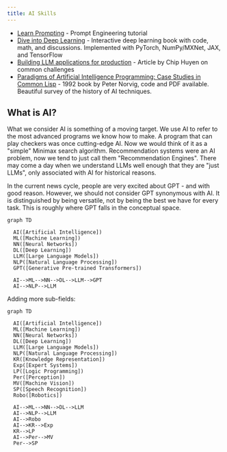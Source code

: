 ```yaml
---
title: AI Skills
---
```


* [Learn Prompting](https://learnprompting.org/docs/intro) - Prompt Engineering tutorial
* [Dive into Deep Learning](https://www.d2l.ai) - Interactive deep learning book with code, math, and discussions. Implemented with PyTorch, NumPy/MXNet, JAX, and TensorFlow
* [Building LLM applications for production](https://huyenchip.com/2023/04/11/llm-engineering.html) - Article by Chip Huyen on common challenges 
* [Paradigms of Artificial Intelligence Programming: Case Studies in Common Lisp](https://github.com/norvig/paip-lisp) - 1992 book by Peter Norvig, code and PDF available. Beautiful survey of the history of AI techniques.

## What is AI?

What we consider AI is something of a moving target. We use AI to refer to the most advanced programs we know how to make. A program that can play checkers was once cutting-edge AI. Now we would think of it as a "simple" Minimax search algorithm. Recommendation systems were an AI problem, now we tend to just call them "Recommendation Engines". There may come a day when we understand LLMs well enough that they are "just LLMs", only associated with AI for historical reasons.

In the current news cycle, people are very excited about GPT - and with good reason. However, we should not consider GPT synonymous with AI. It is distinguished by being versatile, not by being the best we have for every task. This is roughly where GPT falls in the conceptual space.

```mermaid
graph TD

  AI([Artificial Intelligence])
  ML([Machine Learning])
  NN([Neural Networks])
  DL([Deep Learning])
  LLM([Large Language Models])
  NLP([Natural Language Processing])
  GPT([Generative Pre-trained Transformers])
  
  AI-->ML-->NN-->DL-->LLM-->GPT
  AI-->NLP-->LLM
```
Adding more sub-fields:

```mermaid
graph TD

  AI([Artificial Intelligence])
  ML([Machine Learning])
  NN([Neural Networks])
  DL([Deep Learning])
  LLM([Large Language Models])
  NLP([Natural Language Processing])
  KR([Knowledge Representation])
  Exp([Expert Systems])
  LP([Logic Programming])
  Per([Perception])
  MV([Machine Vision])
  SP([Speech Recognition])
  Robo([Robotics])

  AI-->ML-->NN-->DL-->LLM
  AI-->NLP-->LLM
  AI-->Robo
  AI-->KR-->Exp
  KR-->LP
  AI-->Per-->MV
  Per-->SP
```


